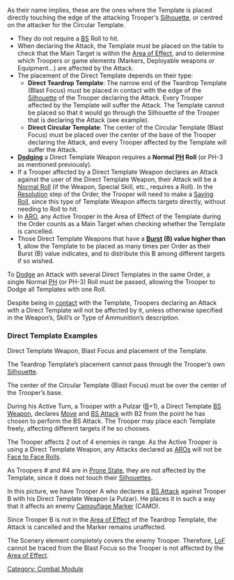 {{n5-section-combat-module}}


As their name implies, these are the ones where the Template is placed directly touching the edge of the attacking Trooper's [[Silhouette]], or centred on the attacker for the Circular Template.

{{css_skillbox |black| DIRECT TEMPLATE WEAPONS |}}
{{Effects}}
* They do not require a [[BS]] Roll to hit.
* When declaring the Attack, the Template must be placed on the table to check that the Main Target is within the [[Area of Effect]], and to determine which Troopers or game elements (Markers, Deployable weapons or Equipment...) are affected by the Attack.
* The placement of the Direct Template depends on their type:
** '''Direct Teardrop Template''': The narrow end of the Teardrop Template (Blast Focus) must be placed in contact with the edge of the [[Silhouette]] of the Trooper declaring the Attack. Every Trooper affected by the Template will suffer the Attack. The Template cannot be placed so that it would go through the Silhouette of the Trooper that is declaring the Attack (see example).
** '''Direct Circular Template''': The center of the Circular Template (Blast Focus) must be placed over the center of the base of the Trooper declaring the Attack, and every Trooper affected by the Template will suffer the Attack.
* '''[[Dodge | Dodging]]''' a Direct Template Weapon requires a '''Normal [[PH]] Roll''' (or PH-3 as mentioned previously).
* If a Trooper affected by a Direct Template Weapon declares an Attack against the user of the Direct Template Weapon, their Attack will be a [[Normal Roll]] (if the Weapon, Special Skill, etc., requires a Roll). In the [[Resolution]] step of the Order, the Trooper will need to make a [[Saving Roll]], since this type of Template Weapon affects targets directly, without needing to Roll to hit.
* In [[ARO]], any Active Trooper in the Area of Effect of the Template during the Order counts as a Main Target when checking whether the Template is cancelled.
* Those Direct Template Weapons that have a '''[[Burst]] (B) value higher than 1''', allow the Template to be placed as many times per Order as their Burst (B) value indicates, and to distribute this B among different targets if so wished.
{{css_skillbox-end}}


{{important-start}}
To [[Dodge]] an Attack with several Direct Templates in the same Order, a single Normal [[PH]] (or PH-3) Roll must be passed, allowing the Trooper to Dodge all Templates with one Roll.
{{important-end}}


{{important-start}}
Despite being in [[Silhouette contact | contact]] with the Template, Troopers declaring an Attack with a Direct Template will not be affected by it, unless otherwise specified in the Weapon’s, Skill’s or Type of Ammunition’s description.
{{important-end}}


=== Direct Template Examples ===
{{greybox-start | Direct Template Weapon Placement }}
{{image | name=n5/dual-direct-template-example-1.jpg | style=fullborder }}
Direct Template Weapon, Blast Focus and placement of the Template.

{{image | name=n5/dual-direct-template-example-2.jpg | style=fullborder }}
The Teardrop Template’s placement cannot pass through the Trooper’s own [[Silhouette]].

{{image | name=n5/eng-direct-template-example-3.jpg | style=fullborder }}
The center of the Circular Template (Blast Focus) must be over the center of the Trooper’s base.
{{greybox-end}}


{{greybox-start | Direct Template With Burst 2 }}
{{image | name=n5/dual-direct-template-example-4.jpg | style=fullborder }}
During his Active Turn, a Trooper with a Pulzar ([[B]]+1), a Direct Template [[BS Weapon]], declares [[Move]] and [[BS Attack]] with B2 from the point he has chosen to perform the BS Attack. The Trooper may place each Template freely, affecting different targets if he so chooses.

The Trooper affects 2 out of 4 enemies in range. As the Active Trooper is using a Direct Template Weapon, any Attacks declared as [[ARO]]s will not be [[Face to Face Roll]]s.

As Troopers # and #4 are in [[Prone State]], they are not affected by the Template, since it does not touch their [[Silhouette]]s.
{{greybox-end}}


{{greybox-start | Direct Template, Shot Cancelled }}
{{image | name=n5/dual-direct-template-example-5.jpg | style=fullborder }}
In this picture, we have Trooper A who declares a [[BS Attack]] against Trooper B with his Direct Template Weapon (a Pulzar). He places it in such a way that it affects an enemy [[Camouflaged | Camouflage Marker]] (CAMO).

Since Trooper B is not in the [[Area of Effect]] of the Teardrop Template, the Attack is cancelled and the Marker remains unaffected.
{{greybox-end}}


{{greybox-start | Direct Template: Area of Effect, Blast Focus, and Scenery}}
{{image | name=n5/dual-templates-direct-scenery.jpg | style=fullborder }}

The Scenery element completely covers the enemy Trooper. Therefore, [[LoF]] cannot be traced from the Blast Focus so the Trooper is not affected by the [[Area of Effect]].
{{greybox-end}}



{{n5-section-combat-module}}



[[Category: Combat Module]]
